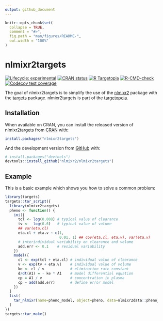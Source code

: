 ```yaml
---
output: github_document
---
```


<!-- README.md is generated from README.Rmd. Please edit that file -->

```r
knitr::opts_chunk$set(
  collapse = TRUE,
  comment = "#>",
  fig.path = "man/figures/README-",
  out.width = "100%"
)
```

# nlmixr2targets

<!-- badges: start -->
[![Lifecycle: experimental](https://img.shields.io/badge/lifecycle-experimental-orange.svg)](https://lifecycle.r-lib.org/articles/stages.html#experimental)
[![CRAN status](https://www.r-pkg.org/badges/version/nlmixr2targets)](https://CRAN.R-project.org/package=nlmixr2targets)
[![R Targetopia](https://img.shields.io/badge/R_Targetopia-member-blue?style=flat&labelColor=gray)](https://wlandau.github.io/targetopia/)
[![R-CMD-check](https://github.com/nlmixr2/nlmixr2targets/actions/workflows/R-CMD-check.yaml/badge.svg)](https://github.com/nlmixr2/nlmixr2targets/actions/workflows/R-CMD-check.yaml)
[![Codecov test coverage](https://codecov.io/gh/nlmixr2/nlmixr2targets/graph/badge.svg)](https://app.codecov.io/gh/nlmixr2/nlmixr2targets)
<!-- badges: end -->

The goal of nlmixr2targets is to simplify the use of the [nlmixr2](https://github.com/nlmixr2/nlmixr2) package with the [targets](https://docs.ropensci.org/targets/) package.  nlmixr2targets is part of the [targetopeia](https://wlandau.github.io/targetopia/packages.html).

## Installation

When available on CRAN, you can install the released version of nlmixr2targets from [CRAN](https://CRAN.R-project.org) with:

``` r
install.packages("nlmixr2targets")
```

And the development version from [GitHub](https://github.com/) with:

``` r
# install.packages("devtools")
devtools::install_github("nlmixr2/nlmixr2targets")
```
## Example

This is a basic example which shows you how to solve a common problem:

```r
library(targets)
targets::tar_script({
  library(nlmixr2targets)
  pheno <- function() {
    ini({
      tcl <- log(0.008) # typical value of clearance
      tv <-  log(0.6)   # typical value of volume
      ## var(eta.cl)
      eta.cl + eta.v ~ c(1,
                         0.01, 1) ## cov(eta.cl, eta.v), var(eta.v)
      # interindividual variability on clearance and volume
      add.err <- 0.1    # residual variability
    })
    model({
      cl <- exp(tcl + eta.cl) # individual value of clearance
      v <- exp(tv + eta.v)    # individual value of volume
      ke <- cl / v            # elimination rate constant
      d/dt(A1) = - ke * A1    # model differential equation
      cp = A1 / v             # concentration in plasma
      cp ~ add(add.err)       # define error model
    })
  }
  list(
    tar_nlmixr(name=pheno_model, object=pheno, data=nlmixr2data::pheno_sd, est="saem")
  )
})
targets::tar_make()
```
